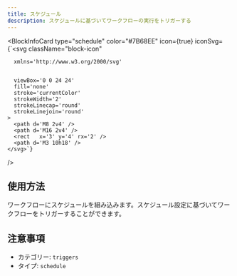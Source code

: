 ```yaml
---
title: スケジュール
description: スケジュールに基づいてワークフローの実行をトリガーする
---
```



<BlockInfoCard 
  type="schedule"
  color="#7B68EE"
  icon={true}
  iconSvg={`<svg className="block-icon"
      
      xmlns='http://www.w3.org/2000/svg'
      
      
      viewBox='0 0 24 24'
      fill='none'
      stroke='currentColor'
      strokeWidth='2'
      strokeLinecap='round'
      strokeLinejoin='round'
    >
      <path d='M8 2v4' />
      <path d='M16 2v4' />
      <rect   x='3' y='4' rx='2' />
      <path d='M3 10h18' />
    </svg>`}
/>

## 使用方法

ワークフローにスケジュールを組み込みます。スケジュール設定に基づいてワークフローをトリガーすることができます。

## 注意事項

- カテゴリー: `triggers`
- タイプ: `schedule`
